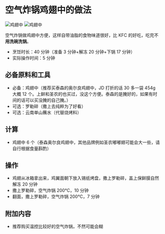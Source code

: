# 空气炸锅鸡翅中的做法

![鸡翅中](./鸡翅中_0.jpg)
![鸡翅中](./鸡翅中_1.jpg)

空气炸锅做鸡翅中方便，这样自带油脂的食物味道很好，比 KFC 的好吃，吃完不**用洗碗洗锅**。

- 烹饪时长：40 分钟（准备 3 分钟+解冻 20 分钟+下锅 17 分钟）
- 实际操作时间：5 分钟

## 必备原料和工具

- 必备：鸡翅中（推荐买泰森的奥尔良鸡翅中，JD 打折的话 30 多一袋 454g 大概 12 个。上鲜和圣农的也买过，没这个方便。泰森的是腌好的，如果有时间的话可以买没腌的自己腌。）
- 可选：罗勒碎（撒上去纯粹为了好看）
- 可选：云南单山蘸水（代替烧烤料）

## 计算

- 鸡翅中 6 个（泰森奥尔良鸡翅中，其他品牌例如圣农嘟嘟翅可能会大一些，请自行根据食量斟酌）

## 操作

- 鸡翅从冰箱拿出来，鸡翼面朝下放入锡纸烤盘，撒上罗勒碎，盖上保鲜膜自然解冻 20 分钟
- 撒上罗勒碎，空气炸锅 200°C，10 分钟
- 翻面，撒上罗勒碎，空气炸锅 200°C，7 分钟

## 附加内容

- 推荐购买温控比较好的空气炸锅，不然可能会糊


